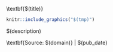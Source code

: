 
\Begin{maintextbox}

\rmfamily

\large

\textbf{$(title)}

\footnotesize

```r
knitr::include_graphics("$(tmp)")
```

\small $(description)

\scriptsize

\textbf{Source: $(domain)} | $(pub_date)

\End{maintextbox}

\bigskip
